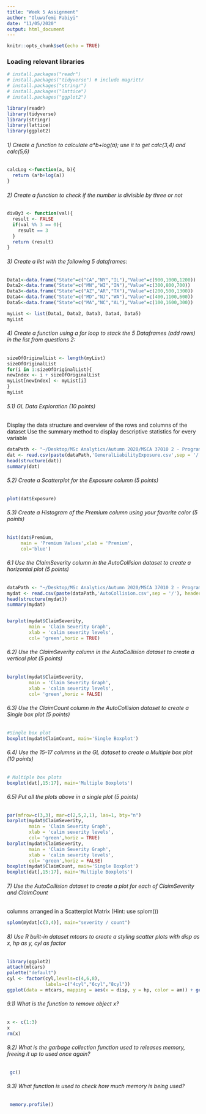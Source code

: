 ```yaml
---
title: "Week 5 Assignment"
author: "Oluwafemi Fabiyi"
date: "11/05/2020"
output: html_document
---
```


```r
knitr::opts_chunk$set(echo = TRUE)
```
### Loading relevant libraries

```r
# install.packages("readr")
# install.packages("tidyverse") # include magrittr
# install.packages("stringr")
# install.packages("lattice")
# install.packages("ggplot2")

library(readr)
library(tidyverse)
library(stringr)
library(lattice)
library(ggplot2)
```

###### 1)	Create a function to calculate a*b+log(a); use it to get calc(3,4) and calc(5,6)

```r

calcLog <-function(a, b){
  return (a*b+log(a))
}
```
###### 2)	Create a function to check if the number is divisible by three or not

```r

divBy3 <- function(val){
  result <- FALSE
  if(val %% 3 == 0){
    result == 3
  }
  return (result)
}
```
###### 3) Create a list with the following 5 dataframes: 

```r
Data1<-data.frame("State"=c("CA","NY","IL"),"Value"=c(900,1000,1200))
Data2<-data.frame("State"=c("MN","WI","IN"),"Value"=c(300,800,700))
Data3<-data.frame("State"=c("AZ","AR","TX"),"Value"=c(200,500,1300)) 
Data4<-data.frame("State"=c("MD","NJ","WA"),"Value"=c(400,1100,600))
Data5<-data.frame("State"=c("MA","NC","AL"),"Value"=c(100,1600,300))

myList <- list(Data1, Data2, Data3, Data4, Data5)
myList
```
###### 4) Create a function using a for loop to stack the 5 Dataframes (add rows) in the list from questions 2:

```r
sizeOfOriginalList <- length(myList)
sizeOfOriginalList
for(i in 1:sizeOfOriginalList){
newIndex <- i + sizeOfOriginalList
myList[newIndex] <- myList[i]
}
myList
```
###### 5.1) GL Data Exploration (10 points)
Display the data structure and overview of the rows and columns of the dataset
Use the summary method to display descriptive statistics for every variable

```r
dataPath <- "~/Desktop/MSc Analytics/Autumn 2020/MSCA 37010 2 - Programming for Analytics/Week 5/Assignment/"
dat <- read.csv(paste(dataPath,'GeneralLiabilityExposure.csv',sep = '/'), header=TRUE)
head(structure(dat))
summary(dat)
```
###### 5.2) Create a Scatterplot for the Exposure column (5 points)

```r
plot(dat$Exposure)
```

###### 5.3) Create a Histogram of the Premium column using your favorite color (5 points)

```r
hist(dat$Premium, 
     main = 'Premium Values',xlab = 'Premium', 
     col='blue')
```

###### 6.1 Use the ClaimSeverity column in the AutoCollision dataset to create a horizontal plot (5 points)
```r
dataPath <- "~/Desktop/MSc Analytics/Autumn 2020/MSCA 37010 2 - Programming for Analytics/Week 5/Assignment/"
mydat <- read.csv(paste(dataPath,'AutoCollision.csv',sep = '/'), header=TRUE)
head(structure(mydat))
summary(mydat)


barplot(mydat$ClaimSeverity, 
        main = 'Claim Severity Graph',
        xlab = 'calim severity levels', 
        col= 'green',horiz = TRUE)
```

###### 6.2) Use the ClaimSeverity column in the AutoCollision dataset to create a vertical plot (5 points)

```r
barplot(mydat$ClaimSeverity, 
        main = 'Claim Severity Graph',
        xlab = 'calim severity levels', 
        col= 'green',horiz = FALSE)
```

###### 6.3) Use the ClaimCount column in the AutoCollision dataset to create a Single box plot (5 points)

```r
#Single box plot
boxplot(mydat$ClaimCount, main='Single Boxplot')
```

###### 6.4) Use the 15-17 columns in the GL dataset to create a Multiple box plot (10 points)

```r
# Multiple box plots
boxplot(dat[,15:17], main='Multiple Boxplots')

```

###### 6.5) Put all the plots above in a single plot (5 points)

```r
par(mfrow=c(3,3), mar=c(2,5,2,1), las=1, bty="n")
barplot(mydat$ClaimSeverity, 
        main = 'Claim Severity Graph',
        xlab = 'calim severity levels', 
        col= 'green',horiz = TRUE)
barplot(mydat$ClaimSeverity, 
        main = 'Claim Severity Graph',
        xlab = 'calim severity levels', 
        col= 'green',horiz = FALSE)
boxplot(mydat$ClaimCount, main='Single Boxplot')
boxplot(dat[,15:17], main='Multiple Boxplots')
```


###### 7) Use the AutoCollision dataset to create a plot for each of ClaimSeverity and ClaimCount 
columns arranged in a Scatterplot Matrix (Hint: use splom())
```r
splom(mydat[c(3,4)], main="severity / count")
```

###### 8) Use R built-in dataset mtcars to create a styling scatter plots with disp as x, hp as y, cyl as factor
```r
library(ggplot2)
attach(mtcars)
palette("default")
cyl <- factor(cyl,levels=c(4,6,8),  
              labels=c("4cyl","6cyl","8cyl"))
ggplot(data = mtcars, mapping = aes(x = disp, y = hp, color = am)) + geom_point()

```


###### 9.1)	What is the function to remove object x?
```r
x <- c(1:3)
x
rm(x)

```

###### 9.2)	What is the garbage collection function used to releases memory, freeing it up to used once again?
```r
 gc()
```

###### 9.3)	What function is used to check how much memory is being used?
```r
 memory.profile()
```



